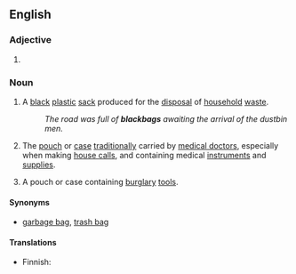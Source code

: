 ==English==

===Adjective===
{{en-adj|head=[[black]] [[bag]]|-}}
# {{alternative spelling of|black-bag}}

===Noun===
{{en-noun|head=[[black]] [[bag]]}}

# {{context|British|lang=en}} A [[black]] [[plastic]] [[sack]] produced for the [[disposal]] of [[household]] [[waste]].
#: ''The road was full of '''blackbags''' awaiting the arrival of the dustbin men.''
# {{context|chiefly|US|lang=en}} The [[pouch]] or [[case]] [[traditionally]] carried by [[medical doctor]]s, especially when making [[house call]]s, and containing medical [[instrument]]s and [[supplies]].
# A pouch or case containing [[burglary]] [[tool]]s.

====Synonyms====
* {{qualifier|sack for disposal of waste}} [[garbage bag]], [[trash bag]]

====Translations====
{{trans-see|plastic bag for the disposal of household waste|garbage bag}}

{{trans-top|case traditionally carried by medical doctors}}
* Finnish: {{t-|fi|lääkärinlaukku}}
{{trans-mid}}
{{trans-bottom}}

{{trans-top|case containing burglary tools}}
{{trans-mid}}
{{trans-bottom}}